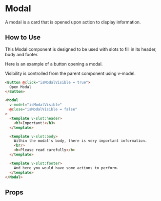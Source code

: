 
# Modal

A modal is a card that is opened upon action to display information.

<Preview>
  <Story id="components-modal--primary" />
</Preview>

## How to Use

This Modal component is designed to be used with slots to fill in its header, body and footer.

Here is an example of a button opening a modal.

Visibility is controlled from the parent component using v-model.

```html
<Button @click="isModalVisible = true">
  Open Modal
</Button>

<Modal
  v-model="isModalVisible"
  @close="isModalVisible = false"
>
  <template v-slot:header>
    <h3>Important!</h3>
  </template>

  <template v-slot:body>
    Within the modal's body, there is very important information.
    <br/>
    <b>Please read carefully</b>
  </template>

  <template v-slot:footer>
    And here you would have some actions to perform.
  </template>
</Modal>
```

## Props

<ArgsTable story={PRIMARY_STORY} />
